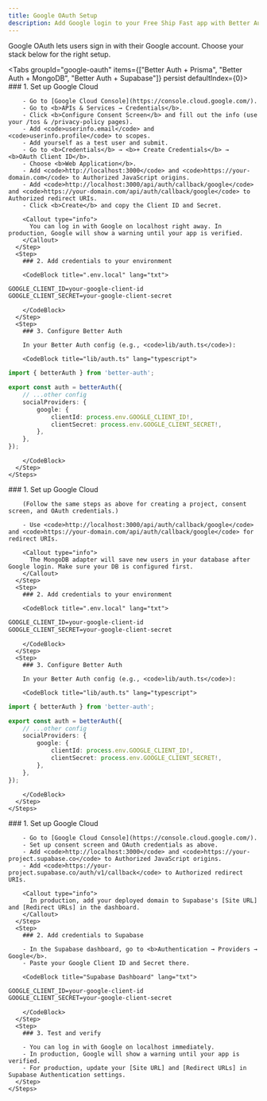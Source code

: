 ```yaml
---
title: Google OAuth Setup
description: Add Google login to your Free Ship Fast app with Better Auth.
---
```



<Callout type='info'>
	Google OAuth lets users sign in with their Google account. Choose your stack
	below for the right setup.
</Callout>

<Tabs groupId="google-oauth" items={["Better Auth + Prisma", "Better Auth + MongoDB", "Better Auth + Supabase"]} persist defaultIndex={0}>
  <Tab value="Better Auth + Prisma">
    <Steps>
      <Step>
        ### 1. Set up Google Cloud

        - Go to [Google Cloud Console](https://console.cloud.google.com/).
        - Go to <b>APIs & Services → Credentials</b>.
        - Click <b>Configure Consent Screen</b> and fill out the info (use your /tos & /privacy-policy pages).
        - Add <code>userinfo.email</code> and <code>userinfo.profile</code> to scopes.
        - Add yourself as a test user and submit.
        - Go to <b>Credentials</b> → <b>+ Create Credentials</b> → <b>OAuth Client ID</b>.
        - Choose <b>Web Application</b>.
        - Add <code>http://localhost:3000</code> and <code>https://your-domain.com</code> to Authorized JavaScript origins.
        - Add <code>http://localhost:3000/api/auth/callback/google</code> and <code>https://your-domain.com/api/auth/callback/google</code> to Authorized redirect URIs.
        - Click <b>Create</b> and copy the Client ID and Secret.

        <Callout type="info">
          You can log in with Google on localhost right away. In production, Google will show a warning until your app is verified.
        </Callout>
      </Step>
      <Step>
        ### 2. Add credentials to your environment

        <CodeBlock title=".env.local" lang="txt">

```txt title=".env"
GOOGLE_CLIENT_ID=your-google-client-id
GOOGLE_CLIENT_SECRET=your-google-client-secret
```

        </CodeBlock>
      </Step>
      <Step>
        ### 3. Configure Better Auth

        In your Better Auth config (e.g., <code>lib/auth.ts</code>):

        <CodeBlock title="lib/auth.ts" lang="typescript">

```typescript
import { betterAuth } from 'better-auth';

export const auth = betterAuth({
	// ...other config
	socialProviders: {
		google: {
			clientId: process.env.GOOGLE_CLIENT_ID!,
			clientSecret: process.env.GOOGLE_CLIENT_SECRET!,
		},
	},
});
```

        </CodeBlock>
      </Step>
    </Steps>

  </Tab>
  <Tab value="Better Auth + MongoDB">
    <Steps>
      <Step>
        ### 1. Set up Google Cloud

        (Follow the same steps as above for creating a project, consent screen, and OAuth credentials.)

        - Use <code>http://localhost:3000/api/auth/callback/google</code> and <code>https://your-domain.com/api/auth/callback/google</code> for redirect URIs.

        <Callout type="info">
          The MongoDB adapter will save new users in your database after Google login. Make sure your DB is configured first.
        </Callout>
      </Step>
      <Step>
        ### 2. Add credentials to your environment

        <CodeBlock title=".env.local" lang="txt">

```txt title=".env"
GOOGLE_CLIENT_ID=your-google-client-id
GOOGLE_CLIENT_SECRET=your-google-client-secret
```

        </CodeBlock>
      </Step>
      <Step>
        ### 3. Configure Better Auth

        In your Better Auth config (e.g., <code>lib/auth.ts</code>):

        <CodeBlock title="lib/auth.ts" lang="typescript">

```typescript
import { betterAuth } from 'better-auth';

export const auth = betterAuth({
	// ...other config
	socialProviders: {
		google: {
			clientId: process.env.GOOGLE_CLIENT_ID!,
			clientSecret: process.env.GOOGLE_CLIENT_SECRET!,
		},
	},
});
```

        </CodeBlock>
      </Step>
    </Steps>

  </Tab>
  <Tab value="Better Auth + Supabase">
    <Steps>
      <Step>
        ### 1. Set up Google Cloud

        - Go to [Google Cloud Console](https://console.cloud.google.com/).
        - Set up consent screen and OAuth credentials as above.
        - Add <code>http://localhost:3000</code> and <code>https://your-project.supabase.co</code> to Authorized JavaScript origins.
        - Add <code>https://your-project.supabase.co/auth/v1/callback</code> to Authorized redirect URIs.

        <Callout type="info">
          In production, add your deployed domain to Supabase's [Site URL] and [Redirect URLs] in the dashboard.
        </Callout>
      </Step>
      <Step>
        ### 2. Add credentials to Supabase

        - In the Supabase dashboard, go to <b>Authentication → Providers → Google</b>.
        - Paste your Google Client ID and Secret there.

        <CodeBlock title="Supabase Dashboard" lang="txt">

```txt
GOOGLE_CLIENT_ID=your-google-client-id
GOOGLE_CLIENT_SECRET=your-google-client-secret
```

        </CodeBlock>
      </Step>
      <Step>
        ### 3. Test and verify

        - You can log in with Google on localhost immediately.
        - In production, Google will show a warning until your app is verified.
        - For production, update your [Site URL] and [Redirect URLs] in Supabase Authentication settings.
      </Step>
    </Steps>

  </Tab>
</Tabs>
